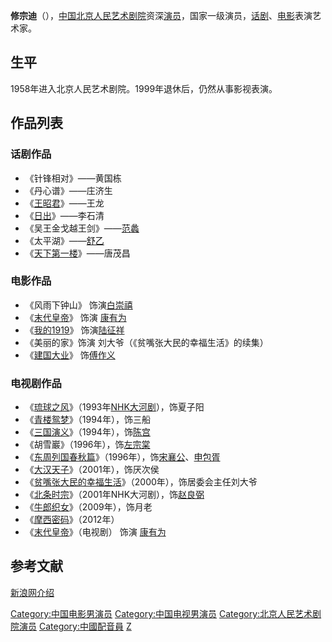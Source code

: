 {{藝人
|姓名 = 修宗迪
|類型 = 男演員
|圖片 = 
|圖片尺寸 = 
|圖片簡介 = 
|本名 = 
|外文名 = 
|外文 = 
|羅馬拼音 = 
|英文名 = 
|暱稱 = 
|其他藝名 = 
|國籍 = {{PRC}}
|民族 = 
|籍貫 = 
|出生日期 = {{birth date and age|1939|8|21}}
|出生地點 = {{ROC-1928}}[[北京|北京]]
|逝世日期 = 
|逝世地點 = 
|職業 = [[演員|演員]]
|語言 = 
|教育程度 = 
|母校 = [[北京人民艺术剧院|北京人民艺术剧院]]
|宗教信仰 = 
|配偶 = 
|兒女 = 2
|父母 = 
|親屬 = 
|音樂類型 = 
|演奏樂器 = 
|出道地點 = 
|出道日期 = 
|出道作 = 
|代表作 = 
|活躍年代 = 1958年－1999年
|唱片公司 = 
|經紀公司 = 
|網站 = 
|相關團體 = 
|IMDb = 
|獎項 = 
}}
'''修宗迪'''（{{bd|1939年|8月21日|catIdx=X}}），[[中国|中国]][[北京人民艺术剧院|北京人民艺术剧院]]资深[[演员|演员]]，国家一级演员，[[话剧|话剧]]、[[电影|电影]]表演艺术家。

==生平==
1958年进入北京人民艺术剧院。1999年退休后，仍然从事影视表演。

==作品列表==
===话剧作品===
*《针锋相对》——黄国栋 
*《丹心谱》——庄济生 
*《[[王昭君|王昭君]]》——王龙 
*《[[日出|日出]]》——李石清 
*《吴王金戈越王剑》——[[范蠡|范蠡]] 
*《太平湖》——[[舒乙|舒乙]] 
*《[[天下第一楼|天下第一楼]]》——唐茂昌 
===电影作品===
*《风雨下钟山》 饰演[[白崇禧|白崇禧]] 
*《[[末代皇帝|末代皇帝]]》 饰演 [[康有为|康有为]] 
*《[[我的1919|我的1919]]》 饰演[[陆征祥|陆征祥]]
*《美丽的家》饰演 刘大爷（《贫嘴张大民的幸福生活》的续集）
*《[[建国大业|建国大业]]》 饰[[傅作义|傅作义]] 

===电视剧作品===
*《[[琉球之风_(电视剧)|琉球之风]]》（1993年[[NHK大河剧|NHK大河剧]]），饰夏子阳
*《[[青楼鸳梦|青楼鸳梦]]》（1994年），饰三船
*《[[三国演义_(电视剧)|三国演义]]》（1994年），饰[[陈宫|陈宫]]
*《胡雪巖》（1996年），饰[[左宗棠|左宗棠]]
*《[[东周列国春秋篇|东周列国春秋篇]]》（1996年），饰[[宋襄公|宋襄公]]、[[申包胥|申包胥]]
*《[[大汉天子|大汉天子]]》（2001年），饰厌次侯
*《[[贫嘴张大民的幸福生活_(电视剧)|贫嘴张大民的幸福生活]]》（2000年），饰居委会主任刘大爷
*《[[北条时宗_(大河剧)|北条时宗]]》（2001年NHK大河剧），饰[[赵良弼|赵良弼]]
*《[[牛郎织女_(2009年电视剧)|牛郎织女]]》（2009年），饰月老
*《[[摩西密码|摩西密码]]》（2012年）
*《[[末代皇帝|末代皇帝]]》（电视剧） 饰演 [[康有为|康有为]]

==参考文献==
[http://ent.sina.com.cn/m/2009-08-24/17262667511.shtml 新浪网介绍] {{Wayback|url=http://ent.sina.com.cn/m/2009-08-24/17262667511.shtml |date=20190626202723 }}

{{Authority control}}
{{DEFAULTSORT:X}}
[[Category:中国电影男演员|Category:中国电影男演员]]
[[Category:中国电视男演员|Category:中国电视男演员]]
[[Category:北京人民艺术剧院演员|Category:北京人民艺术剧院演员]]
[[Category:中國配音員|Category:中國配音員]]
[[Category:修姓|Z]]